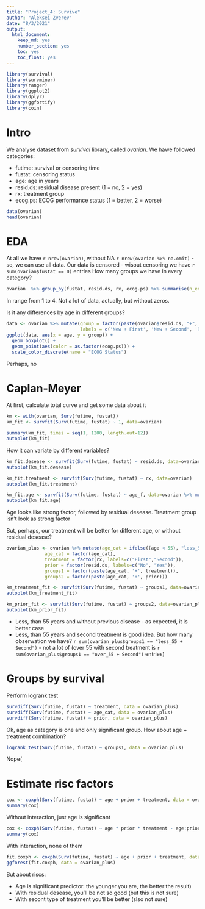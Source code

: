 ```yaml
---
title: "Project_4: Survive"
author: "Aleksei Zverev"
date: "8/3/2021"
output: 
  html_document: 
    keep_md: yes
    number_section: yes
    toc: yes
    toc_float: yes
---
```


```r
library(survival)
library(survminer)
library(ranger)
library(ggplot2)
library(dplyr)
library(ggfortify)
library(coin)
```

# Intro

We analyse dataset from *survival* library, called *ovarian*. We hawe followed categories:

* futime:	survival or censoring time
* fustat:	censoring status
* age: 	age in years
* resid.ds:	residual disease present (1 = no, 2 = yes)
* rx:	treatment group
* ecog.ps:  ECOG performance status (1 = better, 2 = worse)

```r
data(ovarian)
head(ovarian)
```

# EDA

At all we have `r nrow(ovarian)`, without NA `r nrow(ovarian %>% na.omit)` - so, we can use all data.
Our data is censored - wisout censoring we have `r sum(ovarian$fustat == 0)` entries
How many groups we have in every category?

```r
ovarian  %>% group_by(fustat, resid.ds, rx, ecog.ps) %>% summarise(n_entries = n(), .groups = 'keep')
```

In range from 1 to 4. Not a lot of data, actually, but without zeros.

Is it any differences by age in different groups?

```r
data <- ovarian %>% mutate(group = factor(paste(ovarian$resid.ds, "+", ovarian$rx),
                           labels = c('New + First', 'New + Second', 'Residual + First', 'Residual + Second')))
ggplot(data, aes(x = age, y = group)) +
  geom_boxplot() + 
  geom_point(aes(color = as.factor(ecog.ps))) +
  scale_color_discrete(name = "ECOG Status")
```

Perhaps, no

# Caplan-Meyer

At first, calculate total curve and get some data about it

```r
km <- with(ovarian, Surv(futime, fustat))
km_fit <- survfit(Surv(futime, fustat) ~ 1, data=ovarian)

summary(km_fit, times = seq(1, 1200, length.out=12))
autoplot(km_fit)
```

How it can variate by different variables? 

```r
km_fit.desease <- survfit(Surv(futime, fustat) ~ resid.ds, data=ovarian)
autoplot(km_fit.desease)

km_fit.treatment <- survfit(Surv(futime, fustat) ~ rx, data=ovarian)
autoplot(km_fit.treatment)

km_fit.age <- survfit(Surv(futime, fustat) ~ age_f, data=ovarian %>% mutate(age_f = ifelse((age < 55), "less_55", "over_55")))
autoplot(km_fit.age)
```

Age looks like strong factor, followed by residual desease. Treatment group isn't look as strong factor

But, perhaps, our treatment will be better for different age, or without residual desease?

```r
ovarian_plus <- ovarian %>% mutate(age_cat = ifelse((age < 55), "less_55", "over_55"),
              age_cat = factor(age_cat),
              treatment = factor(rx, labels=c("First","Second")),
              prior = factor(resid.ds, labels=c("No", "Yes")),
              groups1 = factor(paste(age_cat, '+', treatment)),
              groups2 = factor(paste(age_cat, '+', prior)))

km_treatment_fit <- survfit(Surv(futime, fustat) ~ groups1, data=ovarian_plus)
autoplot(km_treatment_fit)

km_prior_fit <- survfit(Surv(futime, fustat) ~ groups2, data=ovarian_plus)
autoplot(km_prior_fit)
```

* Less, than 55 years and without previous disease - as expected, it is better case
* Less, than 55 years and second treatment is good idea. But how many obserwation we have? `r sum(ovarian_plus$groups1 == "less_55 + Second")` - not a lot of (over 55 with second treatment is `r sum(ovarian_plus$groups1 == "over_55 + Second") ` entries) 

# Groups by survival

Perform logrank test

```r
survdiff(Surv(futime, fustat) ~ treatment, data = ovarian_plus)
survdiff(Surv(futime, fustat) ~ age_cat, data = ovarian_plus)
survdiff(Surv(futime, fustat) ~ prior, data = ovarian_plus)
```

Ok, age as category is one and only significant group. How about age + treatment combination?

```r
logrank_test(Surv(futime, fustat) ~ groups1, data = ovarian_plus)
```

Nope(


# Estimate risc factors

```r
cox <- coxph(Surv(futime, fustat) ~ age + prior + treatment, data = ovarian_plus)
summary(cox)
```


Without interaction, just age is significant


```r
cox <- coxph(Surv(futime, fustat) ~ age * prior * treatment - age:prior:treatment, data = ovarian_plus)
summary(cox)
```


With interaction, none of them


```r
fit.coxph <- coxph(Surv(futime, fustat) ~ age + prior + treatment, data = ovarian_plus)
ggforest(fit.coxph, data = ovarian_plus)
```


But about riscs:

* Age is significant predictor: the younger you are, the better the result)
* With residual desease, you'll be not so good (but this is not sure)
* With secont type of treatment you'll be better (slso not sure)



